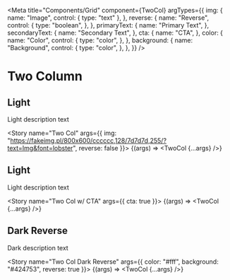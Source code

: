 
<Meta
    title="Components/Grid"
    component={TwoCol}
    argTypes={{
        img: {
            name: "Image",
            control: { type: "text" },
        },
        reverse: {
            name: "Reverse",
            control: {
                type: "boolean",
            },
        },
        primaryText: {
            name: "Primary Text",
        },
        secondaryText: {
            name: "Secondary Text",
        },
        cta: {
            name: "CTA",
        },
        color: {
            name: "Color",
            control: {
                type: "color",
            },
        },
        background: {
            name: "Background",
            control: {
                type: "color",
            },
        },
    }}
/>

# Two Column

## Light
Light description text

<Story
    name="Two Col"
    args={{
        img: "https://fakeimg.pl/800x600/cccccc,128/7d7d7d,255/?text=Img&font=lobster",
        reverse: false
    }}>
    {(args) => <TwoCol {...args} />}
</Story>

## Light
Light description text

<Story
    name="Two Col w/ CTA"
    args={{
        cta: true
    }}>
    {(args) => <TwoCol {...args} />}
</Story>

## Dark Reverse
Dark description text

<Story
    name="Two Col Dark Reverse"
    args={{
        color: "#fff",
        background: "#424753",
        reverse: true
    }}>
    {(args) => <TwoCol {...args} />}
</Story>

<ArgsTable of={TwoCol} />